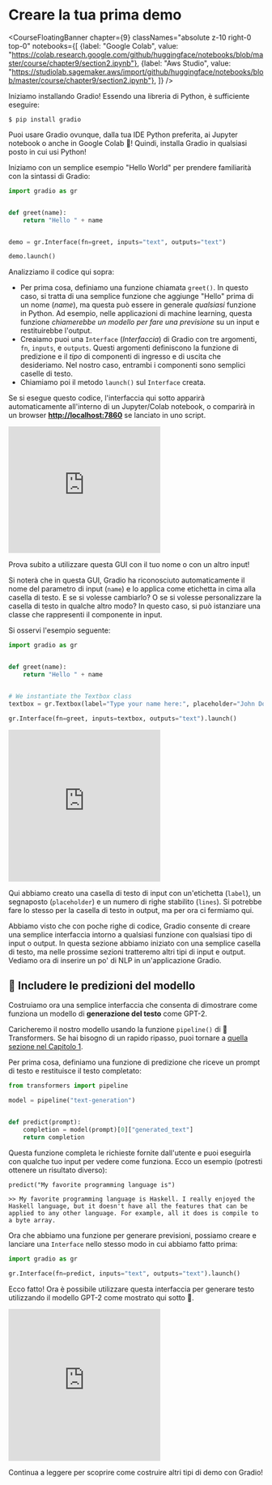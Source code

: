 # Creare la tua prima demo

<CourseFloatingBanner chapter={9}
  classNames="absolute z-10 right-0 top-0"
  notebooks={[
    {label: "Google Colab", value: "https://colab.research.google.com/github/huggingface/notebooks/blob/master/course/chapter9/section2.ipynb"},
    {label: "Aws Studio", value: "https://studiolab.sagemaker.aws/import/github/huggingface/notebooks/blob/master/course/chapter9/section2.ipynb"},
]} />

Iniziamo installando Gradio! Essendo una libreria di Python, è sufficiente eseguire:

`$ pip install gradio `

Puoi usare Gradio ovunque, dalla tua IDE Python preferita, ai Jupyter notebook o anche in Google Colab 🤯!
Quindi, installa Gradio in qualsiasi posto in cui usi Python!

Iniziamo con un semplice esempio "Hello World" per prendere familiarità con la sintassi di Gradio:

```py
import gradio as gr


def greet(name):
    return "Hello " + name


demo = gr.Interface(fn=greet, inputs="text", outputs="text")

demo.launch()
```

Analizziamo il codice qui sopra:

- Per prima cosa, definiamo una funzione chiamata `greet()`. In questo caso, si tratta di una semplice funzione che aggiunge "Hello" prima di un nome (_name_), ma questa può essere in generale *qualsiasi* funzione in Python. Ad esempio, nelle applicazioni di machine learning, questa funzione *chiamerebbe un modello per fare una previsione* su un input e restituirebbe l'output.
- Creaiamo puoi una `Interface` (_Interfaccia_) di Gradio con tre argomenti, `fn`, `inputs`, e `outputs`. Questi argomenti definiscono la funzione di predizione e il _tipo_ di componenti di ingresso e di uscita che desideriamo. Nel nostro caso, entrambi i componenti sono semplici caselle di testo.
- Chiamiamo poi il metodo `launch()` sul `Interface` creata.

Se si esegue questo codice, l'interfaccia qui sotto apparirà automaticamente all'interno di un Jupyter/Colab notebook, o comparirà in un browser  **[http://localhost:7860](http://localhost:7860/)** se lanciato in uno script.

<iframe src="https://hf.space/gradioiframe/course-demos/hello-world/+" frameBorder="0" height="250" title="Gradio app" class="container p-0 flex-grow space-iframe" allow="accelerometer; ambient-light-sensor; autoplay; battery; camera; document-domain; encrypted-media; fullscreen; geolocation; gyroscope; layout-animations; legacy-image-formats; magnetometer; microphone; midi; oversized-images; payment; picture-in-picture; publickey-credentials-get; sync-xhr; usb; vr ; wake-lock; xr-spatial-tracking" sandbox="allow-forms allow-modals allow-popups allow-popups-to-escape-sandbox allow-same-origin allow-scripts allow-downloads"></iframe>

Prova subito a utilizzare questa GUI con il tuo nome o con un altro input!

Si noterà che in questa GUI, Gradio ha riconosciuto automaticamente il nome del parametro di input (`name`)
e lo applica come etichetta in cima alla casella di testo. E se si volesse cambiarlo?
O se si volesse personalizzare la casella di testo in qualche altro modo? In questo caso, si può
istanziare una classe che rappresenti il componente in input.

Si osservi l'esempio seguente:

```py
import gradio as gr


def greet(name):
    return "Hello " + name


# We instantiate the Textbox class
textbox = gr.Textbox(label="Type your name here:", placeholder="John Doe", lines=2)

gr.Interface(fn=greet, inputs=textbox, outputs="text").launch()
```

<iframe src="https://hf.space/gradioiframe/course-demos/hello-world-custom/+" frameBorder="0" height="300" title="Gradio app" class="container p-0 flex-grow space-iframe" allow="accelerometer; ambient-light-sensor; autoplay; battery; camera; document-domain; encrypted-media; fullscreen; geolocation; gyroscope; layout-animations; legacy-image-formats; magnetometer; microphone; midi; oversized-images; payment; picture-in-picture; publickey-credentials-get; sync-xhr; usb; vr ; wake-lock; xr-spatial-tracking" sandbox="allow-forms allow-modals allow-popups allow-popups-to-escape-sandbox allow-same-origin allow-scripts allow-downloads"></iframe>

Qui abbiamo creato una casella di testo di input con un'etichetta (`label`), un segnaposto (`placeholder`) e un numero di righe stabilito (`lines`).
Si potrebbe fare lo stesso per la casella di testo in output, ma per ora ci fermiamo qui.

Abbiamo visto che con poche righe di codice, Gradio consente di creare una semplice interfaccia intorno a qualsiasi funzione
con qualsiasi tipo di input o output. In questa sezione abbiamo iniziato con una 
semplice casella di testo, ma nelle prossime sezioni tratteremo altri tipi di input e output. Vediamo ora di inserire un po' di NLP in un'applicazione Gradio.


## 🤖 Includere le predizioni del modello

Costruiamo ora una semplice interfaccia che consenta di dimostrare come funziona un modello di **generazione del testo** come GPT-2.

Caricheremo il nostro modello usando la funzione `pipeline()` di 🤗 Transformers.
Se hai bisogno di un rapido ripasso, puoi tornare a [quella sezione nel Capitolo 1](/course/chapter1/3#text-generation).

Per prima cosa, definiamo una funzione di predizione che riceve un prompt di testo e restituisce il testo completato:

```py
from transformers import pipeline

model = pipeline("text-generation")


def predict(prompt):
    completion = model(prompt)[0]["generated_text"]
    return completion
```

Questa funzione completa le richieste fornite dall'utente e puoi eseguirla con qualche tuo input per vedere come funziona. Ecco un esempio (potresti ottenere un risultato diverso):

```
predict("My favorite programming language is")
```

```
>> My favorite programming language is Haskell. I really enjoyed the Haskell language, but it doesn't have all the features that can be applied to any other language. For example, all it does is compile to a byte array.
```

Ora che abbiamo una funzione per generare previsioni, possiamo creare e lanciare una `Interface` nello stesso modo in cui abbiamo fatto prima:

```py
import gradio as gr

gr.Interface(fn=predict, inputs="text", outputs="text").launch()
```


Ecco fatto! Ora è possibile utilizzare questa interfaccia per generare testo utilizzando il modello GPT-2 come mostrato qui sotto 🤯.

<iframe src="https://hf.space/gradioiframe/course-demos/gpt-2/+" frameBorder="0" height="300" title="Gradio app" class="container p-0 flex-grow space-iframe" allow="accelerometer; ambient-light-sensor; autoplay; battery; camera; document-domain; encrypted-media; fullscreen; geolocation; gyroscope; layout-animations; legacy-image-formats; magnetometer; microphone; midi; oversized-images; payment; picture-in-picture; publickey-credentials-get; sync-xhr; usb; vr ; wake-lock; xr-spatial-tracking" sandbox="allow-forms allow-modals allow-popups allow-popups-to-escape-sandbox allow-same-origin allow-scripts allow-downloads"></iframe>

Continua a leggere per scoprire come costruire altri tipi di demo con Gradio!